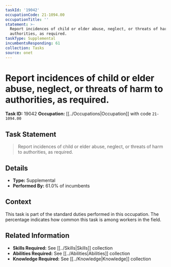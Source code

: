 ```yaml
---
taskId: '19042'
occupationCode: 21-1094.00
occupationTitle: ''
statement: >-
  Report incidences of child or elder abuse, neglect, or threats of harm to
  authorities, as required.
taskType: Supplemental
incumbentsResponding: 61
collection: Tasks
source: onet
---
```

# Report incidences of child or elder abuse, neglect, or threats of harm to authorities, as required.

**Task ID:** 19042
**Occupation:** [[../Occupations|Occupation]] with code `21-1094.00`

## Task Statement

> Report incidences of child or elder abuse, neglect, or threats of harm to authorities, as required.

## Details

- **Type:** Supplemental
- **Performed By:** 61.0% of incumbents

## Context

This task is part of the standard duties performed in this occupation. The percentage indicates how common this task is among workers in the field.

## Related Information

- **Skills Required:** See [[../Skills|Skills]] collection
- **Abilities Required:** See [[../Abilities|Abilities]] collection
- **Knowledge Required:** See [[../Knowledge|Knowledge]] collection
